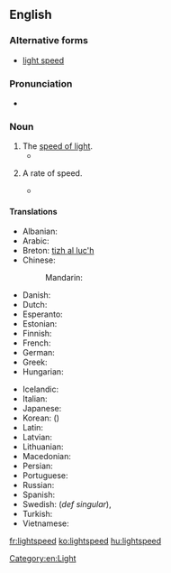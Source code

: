 ==English==

===Alternative forms===
* [[light speed]]

===Pronunciation===
* {{audio|en-us-lightspeed.ogg|Audio (US)}}

===Noun===
{{en-noun}}

# The [[speed of light]].
#* {{quote-book|year=1994|author=Ursula K. Le Guin|title=A Fisherman of the Inland Sea|publisher=Victor Gollancz (UK)|year_published=1996|ISBN=0575602392|page=7|passage=If we're going to a world a hundred light-years from here at near '''lightspeed''', we spend according to our own perceptions, only a few minutes doing so and arrive only a few minutes older.}}
# {{context|countable|lang=en}} A rate of speed.
#* {{quote-book|title=Oracle And Other Stories|page=134|author=W. Strawn Douglas|year=2005|passage=He paused, then finished, “with the drive from the Linz, he can do over 500 '''lightspeeds''' to meet us.}}

====Translations====
{{trans-top|the speed of light}}
* Albanian: {{t-|sq|shpejtësia e dritës}}
* Arabic: {{t-|ar|سرعة الضوء|f|tr=súrʿat al-ḍūʾ|sc=Arab}}
* Breton: [[tizh al luc'h]]
* Chinese:
*: Mandarin: {{t|cmn|光速|tr=guāngsù|sc=Hani}}
* Danish: {{t+|da|lysets hastighed}}
* Dutch: {{t-|nl|snelheid van het licht|f}}
* Esperanto: {{t-|eo|lumrapido}}
* Estonian: {{t-|et|valguse kiirus}}
* Finnish: {{t-|fi|valonnopeus}}
* French: {{t+|fr|vitesse de la lumière|f}}
* German: {{t+|de|Lichtgeschwindigkeit|f}}
* Greek: {{t-|el|ταχύτητα του φωτός|f|tr=tachítita tu fotós|sc=Grek}}
* Hungarian: {{t+|hu|fénysebesség}}
{{trans-mid}}
* Icelandic: {{t+|is|ljóshraði}}
* Italian: {{t-|it|velocità della luce|f}}
* Japanese: {{t+|ja|光速|tr=こうそく, kōsoku}}
* Korean: {{t+|ko|광속|tr=gwangsok|sc=Kore}} ({{t+|ko|光速|sc=Kore}})
* Latin: {{t-|la|velocitas luminis|f}}
* Latvian: {{t-|lv|gaismas ātrums}}
* Lithuanian: {{t-|lt|šviesos greitis|m}}
* Macedonian: {{t-|mk|брзина на светлината|f|tr=b'rzina na svetlínata|sc=Cyrl}}
* Persian: {{t-|fa|سرعت نور|tr=sor'at-e nur|sc=fa-Arab}}
* Portuguese: {{t-|pt|velocidade da luz|f}}
* Russian: {{t-|ru|скорость света|f|tr=skórostʹ svéta}}
* Spanish: {{t+|es|velocidad de la luz|f}}
* Swedish: {{t-|sv|ljushastighet|c}} (''def singular''), {{t-|sv|ljusets hastighet|c}}
* Turkish: {{t+|tr|ışık hızı|f}}
* Vietnamese: {{t-|vi|tốc độ ánh sáng}}
{{trans-bottom}}

[[Category:en:Light]]

[[fr:lightspeed]]
[[ko:lightspeed]]
[[hu:lightspeed]]